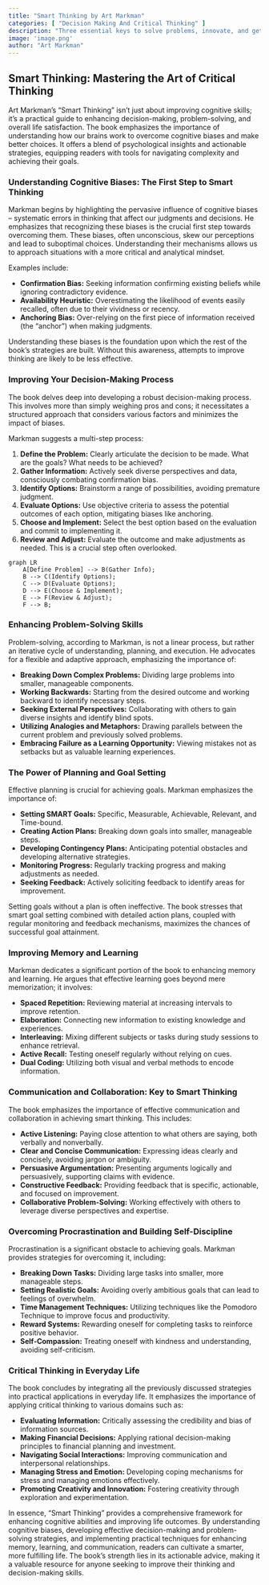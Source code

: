 ```yaml
---
title: "Smart Thinking by Art Markman"
categories: [ "Decision Making And Critical Thinking" ]
description: "Three essential keys to solve problems, innovate, and get things done"
image: 'image.png'
author: "Art Markman"
---
```

## Smart Thinking: Mastering the Art of Critical Thinking

Art Markman's "Smart Thinking" isn't just about improving cognitive skills; it's a practical guide to enhancing decision-making, problem-solving, and overall life satisfaction. The book emphasizes the importance of understanding how our brains work to overcome cognitive biases and make better choices. It offers a blend of psychological insights and actionable strategies, equipping readers with tools for navigating complexity and achieving their goals.

### Understanding Cognitive Biases: The First Step to Smart Thinking

Markman begins by highlighting the pervasive influence of cognitive biases – systematic errors in thinking that affect our judgments and decisions.  He emphasizes that recognizing these biases is the crucial first step towards overcoming them. These biases, often unconscious, skew our perceptions and lead to suboptimal choices.  Understanding their mechanisms allows us to approach situations with a more critical and analytical mindset.

Examples include:

* **Confirmation Bias:** Seeking information confirming existing beliefs while ignoring contradictory evidence.
* **Availability Heuristic:** Overestimating the likelihood of events easily recalled, often due to their vividness or recency.
* **Anchoring Bias:** Over-relying on the first piece of information received (the "anchor") when making judgments.

Understanding these biases is the foundation upon which the rest of the book's strategies are built.  Without this awareness, attempts to improve thinking are likely to be less effective.

###  Improving Your Decision-Making Process

The book delves deep into developing a robust decision-making process.  This involves more than simply weighing pros and cons; it necessitates a structured approach that considers various factors and minimizes the impact of biases.

Markman suggests a multi-step process:

1. **Define the Problem:** Clearly articulate the decision to be made.  What are the goals? What needs to be achieved?
2. **Gather Information:**  Actively seek diverse perspectives and data, consciously combating confirmation bias.
3. **Identify Options:** Brainstorm a range of possibilities, avoiding premature judgment.
4. **Evaluate Options:**  Use objective criteria to assess the potential outcomes of each option, mitigating biases like anchoring.
5. **Choose and Implement:** Select the best option based on the evaluation and commit to implementing it.
6. **Review and Adjust:** Evaluate the outcome and make adjustments as needed. This is a crucial step often overlooked.


```mermaid
graph LR
    A[Define Problem] --> B(Gather Info);
    B --> C(Identify Options);
    C --> D(Evaluate Options);
    D --> E(Choose & Implement);
    E --> F(Review & Adjust);
    F --> B;
```

### Enhancing Problem-Solving Skills

Problem-solving, according to Markman, is not a linear process, but rather an iterative cycle of understanding, planning, and execution.  He advocates for a flexible and adaptive approach, emphasizing the importance of:

* **Breaking Down Complex Problems:** Dividing large problems into smaller, manageable components.
* **Working Backwards:** Starting from the desired outcome and working backward to identify necessary steps.
* **Seeking External Perspectives:**  Collaborating with others to gain diverse insights and identify blind spots.
* **Utilizing Analogies and Metaphors:**  Drawing parallels between the current problem and previously solved problems.
* **Embracing Failure as a Learning Opportunity:**  Viewing mistakes not as setbacks but as valuable learning experiences.


###  The Power of Planning and Goal Setting

Effective planning is crucial for achieving goals. Markman emphasizes the importance of:

* **Setting SMART Goals:**  Specific, Measurable, Achievable, Relevant, and Time-bound.
* **Creating Action Plans:**  Breaking down goals into smaller, manageable steps.
* **Developing Contingency Plans:**  Anticipating potential obstacles and developing alternative strategies.
* **Monitoring Progress:** Regularly tracking progress and making adjustments as needed.
* **Seeking Feedback:** Actively soliciting feedback to identify areas for improvement.

Setting goals without a plan is often ineffective.  The book stresses that smart goal setting combined with detailed action plans, coupled with regular monitoring and feedback mechanisms, maximizes the chances of successful goal attainment.


###  Improving Memory and Learning

Markman dedicates a significant portion of the book to enhancing memory and learning. He argues that effective learning goes beyond mere memorization; it involves:

* **Spaced Repetition:** Reviewing material at increasing intervals to improve retention.
* **Elaboration:** Connecting new information to existing knowledge and experiences.
* **Interleaving:** Mixing different subjects or tasks during study sessions to enhance retrieval.
* **Active Recall:** Testing oneself regularly without relying on cues.
* **Dual Coding:** Utilizing both visual and verbal methods to encode information.


###  Communication and Collaboration: Key to Smart Thinking

The book emphasizes the importance of effective communication and collaboration in achieving smart thinking. This includes:

* **Active Listening:** Paying close attention to what others are saying, both verbally and nonverbally.
* **Clear and Concise Communication:** Expressing ideas clearly and concisely, avoiding jargon or ambiguity.
* **Persuasive Argumentation:**  Presenting arguments logically and persuasively, supporting claims with evidence.
* **Constructive Feedback:** Providing feedback that is specific, actionable, and focused on improvement.
* **Collaborative Problem-Solving:** Working effectively with others to leverage diverse perspectives and expertise.


###  Overcoming Procrastination and Building Self-Discipline

Procrastination is a significant obstacle to achieving goals. Markman provides strategies for overcoming it, including:

* **Breaking Down Tasks:** Dividing large tasks into smaller, more manageable steps.
* **Setting Realistic Goals:**  Avoiding overly ambitious goals that can lead to feelings of overwhelm.
* **Time Management Techniques:** Utilizing techniques like the Pomodoro Technique to improve focus and productivity.
* **Reward Systems:**  Rewarding oneself for completing tasks to reinforce positive behavior.
* **Self-Compassion:**  Treating oneself with kindness and understanding, avoiding self-criticism.


###  Critical Thinking in Everyday Life

The book concludes by integrating all the previously discussed strategies into practical applications in everyday life.  It emphasizes the importance of applying critical thinking to various domains such as:

* **Evaluating Information:**  Critically assessing the credibility and bias of information sources.
* **Making Financial Decisions:**  Applying rational decision-making principles to financial planning and investment.
* **Navigating Social Interactions:**  Improving communication and interpersonal relationships.
* **Managing Stress and Emotion:**  Developing coping mechanisms for stress and managing emotions effectively.
* **Promoting Creativity and Innovation:**  Fostering creativity through exploration and experimentation.


In essence, "Smart Thinking" provides a comprehensive framework for enhancing cognitive abilities and improving life outcomes. By understanding cognitive biases, developing effective decision-making and problem-solving strategies, and implementing practical techniques for enhancing memory, learning, and communication, readers can cultivate a smarter, more fulfilling life.  The book's strength lies in its actionable advice, making it a valuable resource for anyone seeking to improve their thinking and decision-making skills.

